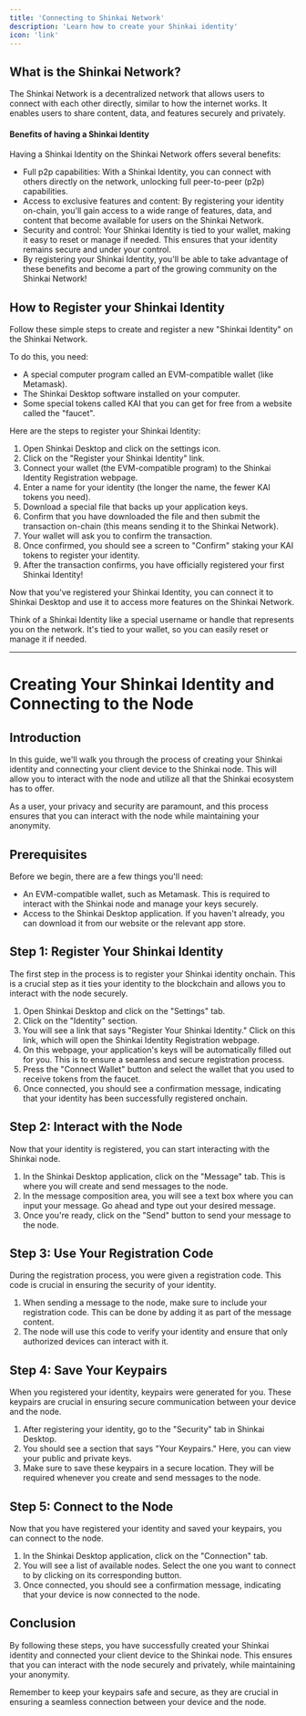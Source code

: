 ```yaml
---
title: 'Connecting to Shinkai Network'
description: 'Learn how to create your Shinkai identity'
icon: 'link'
---
```

## What is the Shinkai Network?

The Shinkai Network is a decentralized network that allows users to connect with each other directly, similar to how the internet works. It enables users to share content, data, and features securely and privately.

#### Benefits of having a Shinkai Identity

Having a Shinkai Identity on the Shinkai Network offers several benefits:

- Full p2p capabilities: With a Shinkai Identity, you can connect with others directly on the network, unlocking full peer-to-peer (p2p) capabilities.
- Access to exclusive features and content: By registering your identity on-chain, you'll gain access to a wide range of features, data, and content that become available for users on the Shinkai Network.
- Security and control: Your Shinkai Identity is tied to your wallet, making it easy to reset or manage if needed. This ensures that your identity remains secure and under your control.
- By registering your Shinkai Identity, you'll be able to take advantage of these benefits and become a part of the growing community on the Shinkai Network!


## How to Register your Shinkai Identity
Follow these simple steps to create and register a new "Shinkai Identity" on the Shinkai Network.

To do this, you need:

- A special computer program called an EVM-compatible wallet (like Metamask).
- The Shinkai Desktop software installed on your computer.
- Some special tokens called KAI that you can get for free from a website called the "faucet".


Here are the steps to register your Shinkai Identity:

1. Open Shinkai Desktop and click on the settings icon.
2. Click on the "Register your Shinkai Identity" link.
3. Connect your wallet (the EVM-compatible program) to the Shinkai Identity Registration webpage.
4. Enter a name for your identity (the longer the name, the fewer KAI tokens you need).
5. Download a special file that backs up your application keys.
6. Confirm that you have downloaded the file and then submit the transaction on-chain (this means sending it to the Shinkai Network).
7. Your wallet will ask you to confirm the transaction.
8. Once confirmed, you should see a screen to "Confirm" staking your KAI tokens to register your identity.
9. After the transaction confirms, you have officially registered your first Shinkai Identity!

Now that you've registered your Shinkai Identity, you can connect it to Shinkai Desktop and use it to access more features on the Shinkai Network.

Think of a Shinkai Identity like a special username or handle that represents you on the network. It's tied to your wallet, so you can easily reset or manage it if needed.


-------
# Creating Your Shinkai Identity and Connecting to the Node

## Introduction
In this guide, we'll walk you through the process of creating your Shinkai identity and connecting your client device to the Shinkai node. This will allow you to interact with the node and utilize all that the Shinkai ecosystem has to offer. 

As a user, your privacy and security are paramount, and this process ensures that you can interact with the node while maintaining your anonymity. 

## Prerequisites
Before we begin, there are a few things you'll need:
- An EVM-compatible wallet, such as Metamask. This is required to interact with the Shinkai node and manage your keys securely. 
- Access to the Shinkai Desktop application. If you haven't already, you can download it from our website or the relevant app store. 

## Step 1: Register Your Shinkai Identity
The first step in the process is to register your Shinkai identity onchain. This is a crucial step as it ties your identity to the blockchain and allows you to interact with the node securely. 

1. Open Shinkai Desktop and click on the "Settings" tab. 
2. Click on the "Identity" section. 
3. You will see a link that says "Register Your Shinkai Identity." Click on this link, which will open the Shinkai Identity Registration webpage. 
4. On this webpage, your application's keys will be automatically filled out for you. This is to ensure a seamless and secure registration process. 
5. Press the "Connect Wallet" button and select the wallet that you used to receive tokens from the faucet. 
6. Once connected, you should see a confirmation message, indicating that your identity has been successfully registered onchain. 

## Step 2: Interact with the Node
Now that your identity is registered, you can start interacting with the Shinkai node. 

1. In the Shinkai Desktop application, click on the "Message" tab. This is where you will create and send messages to the node. 
2. In the message composition area, you will see a text box where you can input your message. Go ahead and type out your desired message. 
3. Once you're ready, click on the "Send" button to send your message to the node. 

## Step 3: Use Your Registration Code
During the registration process, you were given a registration code. This code is crucial in ensuring the security of your identity. 

1. When sending a message to the node, make sure to include your registration code. This can be done by adding it as part of the message content. 
2. The node will use this code to verify your identity and ensure that only authorized devices can interact with it. 

## Step 4: Save Your Keypairs
When you registered your identity, keypairs were generated for you. These keypairs are crucial in ensuring secure communication between your device and the node. 

1. After registering your identity, go to the "Security" tab in Shinkai Desktop. 
2. You should see a section that says "Your Keypairs." Here, you can view your public and private keys. 
3. Make sure to save these keypairs in a secure location. They will be required whenever you create and send messages to the node. 

## Step 5: Connect to the Node
Now that you have registered your identity and saved your keypairs, you can connect to the node. 

1. In the Shinkai Desktop application, click on the "Connection" tab. 
2. You will see a list of available nodes. Select the one you want to connect to by clicking on its corresponding button. 
3. Once connected, you should see a confirmation message, indicating that your device is now connected to the node. 

## Conclusion
By following these steps, you have successfully created your Shinkai identity and connected your client device to the Shinkai node. This ensures that you can interact with the node securely and privately, while maintaining your anonymity. 

Remember to keep your keypairs safe and secure, as they are crucial in ensuring a seamless connection between your device and the node.